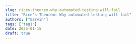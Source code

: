 ```yaml
---
slug: rices-theorem-why-automated-testing-will-fail
title: "Rice's Theorem: Why automated testing will fail"
authors: ["marvin"]
tags: ["tag1"]
date: 2025-01-15
draft: true
---
```


<!-- 
IMPORTANT: Date consistency check
- Filename: 2025-01-15-rices-theorem-why-automated-testing-will-fail.mdx
- Frontmatter date: 2025-01-15
- These MUST match exactly for proper blog functionality
- AI agents: Always verify date alignment when editing
-->

<!-- Write section-by-section. Keep this file as the authoritative English draft. -->

